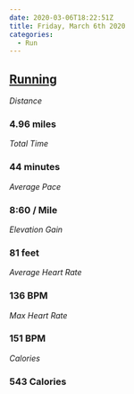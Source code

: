```yaml
---
date: 2020-03-06T18:22:51Z
title: Friday, March 6th 2020
categories:
  - Run
---
```

## [Running](https://www.strava.com/activities/3162440268)

_Distance_

### 4.96 miles

_Total Time_

### 44 minutes

_Average Pace_

### 8:60 / Mile

_Elevation Gain_

### 81 feet

_Average Heart Rate_

### 136 BPM

_Max Heart Rate_

### 151 BPM

_Calories_

### 543 Calories